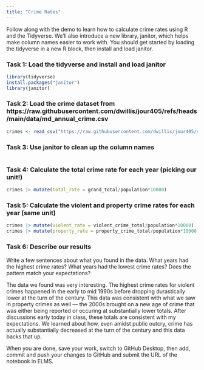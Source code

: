 ```yaml
---
title: "Crime Rates"
---
```


Follow along with the demo to learn how to calculate crime rates using R and the Tidyverse. We'll also introduce a new library, janitor, which helps make column names easier to work with. You should get started by loading the tidyverse in a new R block, then install and load janitor.

### Task 1: Load the tidyverse and install and load janitor

```r
library(tidyverse)
install.packages("janitor")
library(janitor)
```


### Task 2: Load the crime dataset from https://raw.githubusercontent.com/dwillis/jour405/refs/heads/main/data/md_annual_crime.csv


```r
crimes <- read_csv("https://raw.githubusercontent.com/dwillis/jour405/refs/heads/main/data/md_annual_crime.csv") |> clean_names()
```



### Task 3: Use janitor to clean up the column names

```r

```



### Task 4: Calculate the total crime rate for each year (picking our unit!)

```r
crimes |> mutate(total_rate = grand_total/population*10000)
```



### Task 5: Calculate the violent and property crime rates for each year (same unit)
```r
crimes |> mutate(violent_rate = violent_crime_total/population*10000)
crimes |> mutate(property_rate = property_crime_total/population*10000)
```


### Task 6: Describe our results

Write a few sentences about what you found in the data. What years had the highest crime rates? What years had the lowest crime rates? Does the pattern match your expectations?

The data we found was very interesting. The highest crime rates for violent crimes happened in the early to mid 1990s before dropping durastically lower at the turn of the century. This data was consistent with what we saw in property crimes as well — the 2000s brought on a new age of crime that was either being reported or occuring at substantially lower totals. After discussions early today in class, these totals are consistent with my expectations. We learned about how, even amidst public outcry, crime has actually substantially decreased at the turn of the century and this data backs that up.


When you are done, save your work, switch to GitHub Desktop, then add, commit and push your changes to GitHub and submit the URL of the notebook in ELMS.

